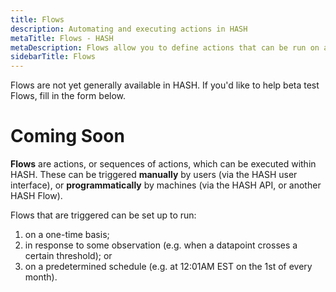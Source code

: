 ```yaml
---
title: Flows
description: Automating and executing actions in HASH
metaTitle: Flows - HASH
metaDescription: Flows allow you to define actions that can be run on a schedule, in response to a trigger, or manually
sidebarTitle: Flows
---
```


<Callout style="information" type="coming-soon">
  Flows are not yet generally available in HASH. If you'd like to help beta test
  Flows, fill in the form below.
</Callout>

# Coming Soon

**Flows** are actions, or sequences of actions, which can be executed within HASH. These can be triggered **manually** by users (via the HASH user interface), or **programmatically** by machines (via the HASH API, or another HASH Flow).

Flows that are triggered can be set up to run:

1. on a one-time basis;
1. in response to some observation (e.g. when a datapoint crosses a certain threshold); or
1. on a predetermined schedule (e.g. at 12:01AM EST on the 1st of every month).
